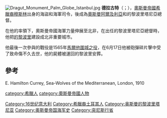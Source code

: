 [[File:Dragut_Monument_Palm_Globe_Istanbul.jpg|thumb]]
'''德拉古特'''（{{lang-tr|Turgut Reis}}；{{bd|1485年||1565年|6月23日}}），[[奧斯曼帝國|奧斯曼帝國]][[希臘裔穆斯林|希臘裔穆斯林]]出身的海盜和海軍司令，後成為[[奧斯曼阿爾及利亞|奧斯曼阿爾及利亞]]和的黎波里塔尼亞總督。

在他的率領下，奧斯曼帝國海軍力量伸展至北非，在出任的黎波里塔尼亞總督時，他把[[的黎波里|的黎波里]]建設成北非重要城市。

他最後一次參與的戰役是1565年[[馬爾他之圍_(1565年)|馬爾他圍城之役]]，在6月17日他被砲彈碎片擊中受了致命傷不久去世，他的屍體被運回的黎波里安葬。

==參考==
E. Hamilton Currey, Sea-Wolves of the Mediterranean, London, 1910

{{DEFAULTSORT: Dragut}}
[[category:希臘人|category:希臘人]]
[[category:奧斯曼帝國人物|category:奧斯曼帝國人物]]
[[Category:16世纪意大利|Category:16世纪意大利]]
[[Category:希臘裔土耳其人|Category:希臘裔土耳其人]]
[[Category:奥斯曼的黎波里塔尼亚|Category:奥斯曼的黎波里塔尼亚]]
[[Category:奥斯曼帝国海军史|Category:奥斯曼帝国海军史]]
[[Category:突尼斯行省|Category:突尼斯行省]]